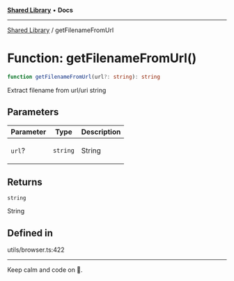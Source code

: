 
<Meta title="Libs/Shared/functions/getFilenameFromUrl" />



[**Shared Library**](/?path=/docs/libs-shared-overview--page) • **Docs**

***

[Shared Library](/?path=/docs/libs-shared-overview--page) / getFilenameFromUrl

# Function: getFilenameFromUrl()

```ts
function getFilenameFromUrl(url?: string): string
```

Extract filename from url/uri string

## Parameters

<table>
<thead>
<tr>
<th>Parameter</th>
<th>Type</th>
<th>Description</th>
</tr>
</thead>
<tbody>
<tr>
<td>

`url`?

</td>
<td>

`string`

</td>
<td>

String

</td>
</tr>
</tbody>
</table>

## Returns

`string`

String

## Defined in

utils/browser.ts:422


***

Keep calm and code on 🤘.